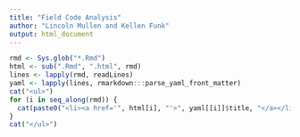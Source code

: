 ```yaml
---
title: "Field Code Analysis"
author: "Lincoln Mullen and Kellen Funk"
output: html_document
---
```


```r
rmd <- Sys.glob("*.Rmd")
html <- sub(".Rmd", ".html", rmd)
lines <- lapply(rmd, readLines)
yaml <- lapply(lines, rmarkdown:::parse_yaml_front_matter)
cat("<ul>")
for (i in seq_along(rmd)) {
  cat(paste0("<li><a href='", html[i], "'>", yaml[[i]]$title, "</a></li>"))
}
cat("</ul>")
```

